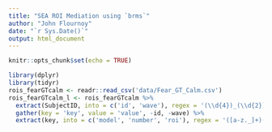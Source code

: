 ```yaml
---
title: "SEA ROI Mediation using `brms`"
author: "John Flournoy"
date: "`r Sys.Date()`"
output: html_document
---
```


```r
knitr::opts_chunk$set(echo = TRUE)
```

```r
library(dplyr)
library(tidyr)
rois_fearGTcalm <- readr::read_csv('data/Fear_GT_Calm.csv')
rois_fearGTcalm_l <- rois_fearGTcalm %>%
  extract(SubjectID, into = c('id', 'wave'), regex = '(\\d{4})_(\\d{2})') %>%
  gather(key = 'key', value = 'value', -id, -wave) %>%
  extract(key, into = c('model', 'number', 'roi'), regex = '([a-z._]+)(?:\\.|_)(\\w+)_X_(.*)', remove = FALSE)


```

```r

```